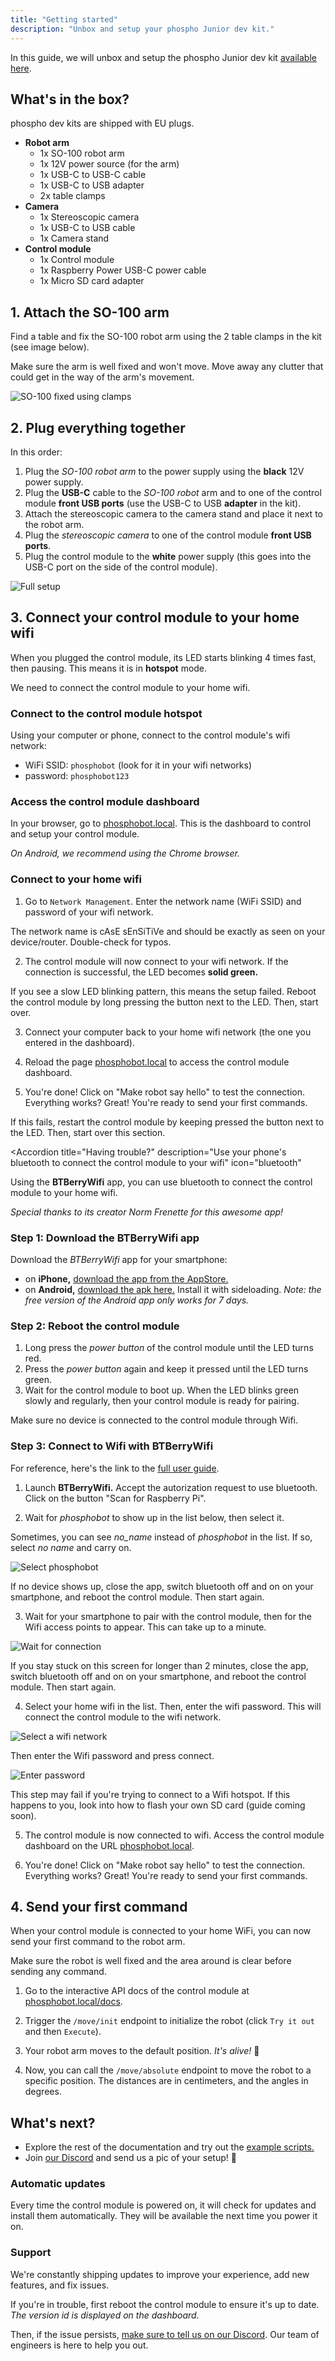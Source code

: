 ```yaml
---
title: "Getting started"
description: "Unbox and setup your phospho Junior dev kit."
---
```


In this guide, we will unbox and setup the phospho Junior dev kit [available here](https://robots.phospho.ai).

## What's in the box?

<Info>phospho dev kits are shipped with EU plugs.</Info>

- **Robot arm**
    - 1x SO-100 robot arm 
    - 1x 12V power source (for the arm)
    - 1x USB-C to USB-C cable
    - 1x USB-C to USB adapter
    - 2x table clamps
- **Camera**
    - 1x Stereoscopic camera
    - 1x USB-C to USB cable
    - 1x Camera stand
- **Control module**
    - 1x Control module
    - 1x Raspberry Power USB-C power cable
    - 1x Micro SD card adapter

## 1. Attach the SO-100 arm

Find a table and fix the SO-100 robot arm using the 2 table clamps in the kit (see image below). 

<Warning>Make sure the arm is well fixed and won't move. Move away any clutter that could get in the way of the arm's movement.</Warning>

![SO-100 fixed using clamps](/assets/so100clamps.jpg)

## 2. Plug everything together

In this order:

1. Plug the _SO-100 robot arm_ to the power supply using the **black** 12V power supply.
2. Plug the **USB-C** cable to the _SO-100 robot_ arm and to one of the  control module **front USB ports** (use the USB-C to USB **adapter** in the kit).
3. Attach the stereoscopic camera to the camera stand and place it next to the robot arm.
4. Plug the _stereoscopic camera_ to one of the control module **front USB ports**. 
5. Plug the control module to the **white** power supply (this goes into the USB-C port on the side of the control module).

![Full setup](/assets/pdk1_plugged.jpg)

## 3. Connect your control module to your home wifi

When you plugged the control module, its LED starts blinking 4 times fast, then pausing. This means it is in **hotspot** mode. 

We need to connect the control module to your home wifi.

### Connect to the control module hotspot

Using your computer or phone, connect to the control module's wifi network:
- WiFi SSID: `phosphobot` (look for it in your wifi networks)
- password: `phosphobot123`

### Access the control module dashboard

In your browser, go to [phosphobot.local](http://phosphobot.local). This is the dashboard to control and setup your control module.

_On Android, we recommend using the Chrome browser._

### Connect to your home wifi

1. Go to `Network Management`. Enter the network name (WiFi SSID) and password of your wifi network. 

<Warning>
The network name is cAsE sEnSiTiVe and should be exactly as seen on your device/router. Double-check for typos.
</Warning>

2. The control module will now connect to your wifi network. If the connection is successful, the LED becomes **solid green.**

<Info>
If you see a slow LED blinking pattern, this means the setup failed. Reboot the control module by long pressing the button next to the LED. Then, start over.
</Info>

3. Connect your computer back to your home wifi network (the one you entered in the dashboard). 

4. Reload the page [phosphobot.local](http://phosphobot.local) to access the control module dashboard. 

5. You're done! Click on "Make robot say hello" to test the connection. Everything works? Great! You're ready to send your first commands.

If this fails, restart the control module by keeping pressed the button next to the LED. Then, start over this section.

<Accordion title="Having trouble?"
description="Use your phone's bluetooth to connect the control module to your wifi"
icon="bluetooth"
>

Using the **BTBerryWifi** app, you can use bluetooth to connect the control module to your home wifi. 

_Special thanks to its creator Norm Frenette for this awesome app!_

### Step 1: Download the BTBerryWifi app

Download the _BTBerryWifi_ app for your smartphone:

- on **iPhone,** [download the app from the AppStore.](https://apps.apple.com/us/app/btberrywifi/id1596978011)
- on **Android,** [download the apk here.](https://drive.google.com/drive/folders/12l5lCZS4T8wHfdSLyCGM-hrzh64EM-zo?usp=sharing) Install it with sideloading. _Note: the free version of the Android app only works for 7 days._

### Step 2: Reboot the control module

1. Long press the _power button_ of the control module until the LED turns red.
2. Press the _power button_ again and keep it pressed until the LED turns green.
3. Wait for the control module to boot up. When the LED blinks green slowly and regularly, then your control module is ready for pairing.

<Warning>
Make sure no device is connected to the control module through Wifi.
</Warning>

### Step 3: Connect to Wifi with BTBerryWifi

<Info>For reference, here's the link to the [full user guide](https://www.btberrywifi.com/).</Info>

1. Launch **BTBerryWifi.** Accept the autorization request to use bluetooth. Click on the button "Scan for Raspberry Pi".

2. Wait for _phosphobot_ to show up in the list below, then select it. 

<Note>Sometimes, you can see _no_name_ instead of _phosphobot_ in the list. If so, select _no name_ and carry on.</Note>

![Select phosphobot](/assets/rpi-1.png)

If no device shows up, close the app, switch bluetooth off and on on your smartphone, and reboot the control module. Then start again.

3. Wait for your smartphone to pair with the control module, then for the Wifi access points to appear. This can take up to a minute.

![Wait for connection](/assets/rpi-2.png)

If you stay stuck on this screen for longer than 2 minutes, close the app, switch bluetooth off and on on your smartphone, and reboot the control module. Then start again.

4. Select your home wifi in the list. Then, enter the wifi password. This will connect the control module to the wifi network.

![Select a wifi network](/assets/rpi-3.png)

Then enter the Wifi password and press connect.

![Enter password](/assets/rpi-4.png)

<Note>This step may fail if you're trying to connect to a Wifi hotspot. If this happens to you, look into how to flash your own SD card (guide coming soon).</Note>

5. The control module is now connected to wifi. Access the control module dashboard on the URL [phosphobot.local](http://phosphobot.local). 

6. You're done! Click on "Make robot say hello" to test the connection. Everything works? Great! You're ready to send your first commands.

</Accordion>

## 4. Send your first command

When your control module is connected to your home WiFi, you can now send your first command to the robot arm.

<Warning>Make sure the robot is well fixed and the area around is clear before sending any command.</Warning>

1. Go to the interactive API docs of the control module at [phosphobot.local/docs](http://phosphobot.local/docs). 

2. Trigger the `/move/init` endpoint to initialize the robot (click `Try it out` and then `Execute`). 

3. Your robot arm moves to the default position. _It's alive!_ 🎉

4. Now, you can call the `/move/absolute` endpoint to move the robot to a specific position. The distances are in centimeters, and the angles in degrees.

## What's next?

- Explore the rest of the documentation and try out the [example scripts.](/examples)
- Join [our Discord](https://discord.gg/cbkggY6NSK) and send us a pic of your setup! 💚

### Automatic updates

Every time the control module is powered on, it will check for updates and install them automatically. They will be available the next time you power it on.

### Support

We're constantly shipping updates to improve your experience, add new features, and fix issues.

If you're in trouble, first reboot the control module to ensure it's up to date. _The version id is displayed on the dashboard._

Then, if the issue persists, [make sure to tell us on our Discord](https://discord.gg/cbkggY6NSK). Our team of engineers is here to help you out.